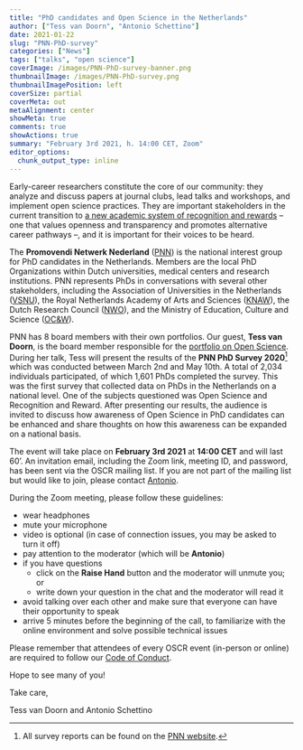 ```yaml
---
title: "PhD candidates and Open Science in the Netherlands"
author: ["Tess van Doorn", "Antonio Schettino"]
date: 2021-01-22
slug: "PNN-PhD-survey"
categories: ["News"]
tags: ["talks", "open science"]
coverImage: /images/PNN-PhD-survey-banner.png
thumbnailImage: /images/PNN-PhD-survey.png
thumbnailImagePosition: left
coverSize: partial
coverMeta: out
metaAlignment: center
showMeta: true
comments: true
showActions: true
summary: "February 3rd 2021, h. 14:00 CET, Zoom"
editor_options: 
  chunk_output_type: inline
---
```


Early-career researchers constitute the core of our community: they analyze and discuss papers at journal clubs, lead talks and workshops, and implement open science practices. They are important stakeholders in the current transition to [a new academic system of recognition and rewards](https://vsnu.nl/recognitionandrewards/recognition-and-rewards/index.html) -- one that values openness and transparency and promotes alternative career pathways --, and it is important for their voices to be heard.

The **Promovendi Netwerk Nederland** ([PNN](https://hetpnn.nl/en/over-pnn/)) is the national interest group for PhD candidates in the Netherlands. Members are the local PhD Organizations within Dutch universities, medical centers and research institutions. PNN represents PhDs in conversations with several other stakeholders, including the Association of Universities in the Netherlands ([VSNU](https://vsnu.nl/en_GB)), the Royal Netherlands Academy of Arts and Sciences ([KNAW](https://www.knaw.nl/en)), the Dutch Research Council ([NWO](https://www.nwo.nl/en)), and the Ministry of Education, Culture and Science ([OC&W](https://www.government.nl/ministries/ministry-of-education-culture-and-science)).

PNN has 8 board members with their own portfolios. Our guest, **Tess van Doorn**, is the board member responsible for the [portfolio on Open Science](https://hetpnn.nl/en/open-science/). During her talk, Tess will present the results of the **PNN PhD Survey 2020**[^1] which was conducted between March 2nd and May 10th. A total of 2,034 individuals participated, of which 1,601 PhDs completed the survey. This was the first survey that collected data on PhDs in the Netherlands on a national level. One of the subjects questioned was Open Science and Recognition and Reward. After presenting our results, the audience is invited to discuss how awareness of Open Science in PhD candidates can be enhanced and share thoughts on how this awareness can be expanded on a national basis. 

The event will take place on **February 3rd 2021** at **14:00 CET** and will last 60'. An invitation email, including the Zoom link, meeting ID, and password, has been sent via the OSCR mailing list. If you are not part of the mailing list but would like to join, please contact [Antonio](mailto:schettino@eur.nl).

During the Zoom meeting, please follow these guidelines:

* wear headphones
* mute your microphone
* video is optional (in case of connection issues, you may be asked to turn it off)
* pay attention to the moderator (which will be **Antonio**)
* if you have questions
  - click on the **Raise Hand** button and the moderator will unmute you; or
  - write down your question in the chat and the moderator will read it
* avoid talking over each other and make sure that everyone can have their opportunity to speak
* arrive 5 minutes before the beginning of the call, to familiarize with the online environment and solve possible technical issues

Please remember that attendees of every OSCR event (in-person or online) are required to follow our [Code of Conduct](https://www.openscience-rotterdam.com/coc/).

Hope to see many of you!

Take care,

Tess van Doorn and Antonio Schettino

[^1]: All survey reports can be found on the [PNN website](https://hetpnn.nl/2020/08/26/pnn-phd-survey-rapporten/). 

